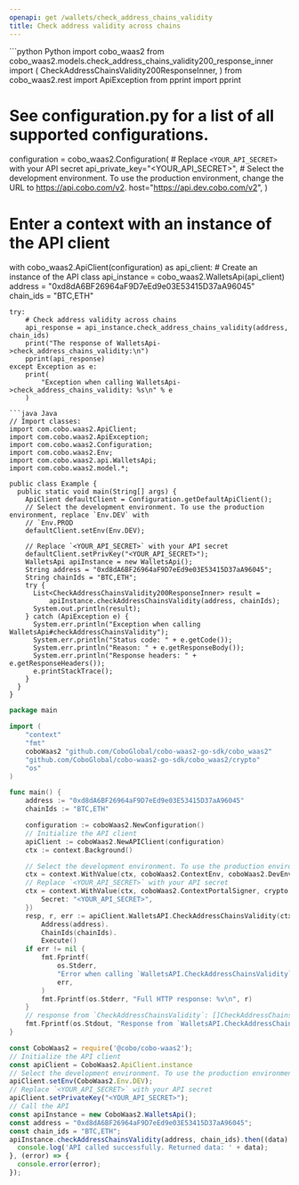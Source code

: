```yaml
---
openapi: get /wallets/check_address_chains_validity
title: Check address validity across chains
---
```


<RequestExample>
```python Python
import cobo_waas2
from cobo_waas2.models.check_address_chains_validity200_response_inner import (
    CheckAddressChainsValidity200ResponseInner,
)
from cobo_waas2.rest import ApiException
from pprint import pprint

# See configuration.py for a list of all supported configurations.
configuration = cobo_waas2.Configuration(
    # Replace `<YOUR_API_SECRET>` with your API secret
    api_private_key="<YOUR_API_SECRET>",
    # Select the development environment. To use the production environment, change the URL to https://api.cobo.com/v2.
    host="https://api.dev.cobo.com/v2",
)
# Enter a context with an instance of the API client
with cobo_waas2.ApiClient(configuration) as api_client:
    # Create an instance of the API class
    api_instance = cobo_waas2.WalletsApi(api_client)
    address = "0xd8dA6BF26964aF9D7eEd9e03E53415D37aA96045"
    chain_ids = "BTC,ETH"

    try:
        # Check address validity across chains
        api_response = api_instance.check_address_chains_validity(address, chain_ids)
        print("The response of WalletsApi->check_address_chains_validity:\n")
        pprint(api_response)
    except Exception as e:
        print(
            "Exception when calling WalletsApi->check_address_chains_validity: %s\n" % e
        )

```
```java Java
// Import classes:
import com.cobo.waas2.ApiClient;
import com.cobo.waas2.ApiException;
import com.cobo.waas2.Configuration;
import com.cobo.waas2.Env;
import com.cobo.waas2.api.WalletsApi;
import com.cobo.waas2.model.*;

public class Example {
  public static void main(String[] args) {
    ApiClient defaultClient = Configuration.getDefaultApiClient();
    // Select the development environment. To use the production environment, replace `Env.DEV` with
    // `Env.PROD
    defaultClient.setEnv(Env.DEV);

    // Replace `<YOUR_API_SECRET>` with your API secret
    defaultClient.setPrivKey("<YOUR_API_SECRET>");
    WalletsApi apiInstance = new WalletsApi();
    String address = "0xd8dA6BF26964aF9D7eEd9e03E53415D37aA96045";
    String chainIds = "BTC,ETH";
    try {
      List<CheckAddressChainsValidity200ResponseInner> result =
          apiInstance.checkAddressChainsValidity(address, chainIds);
      System.out.println(result);
    } catch (ApiException e) {
      System.err.println("Exception when calling WalletsApi#checkAddressChainsValidity");
      System.err.println("Status code: " + e.getCode());
      System.err.println("Reason: " + e.getResponseBody());
      System.err.println("Response headers: " + e.getResponseHeaders());
      e.printStackTrace();
    }
  }
}

```
```go Go
package main

import (
	"context"
	"fmt"
	coboWaas2 "github.com/CoboGlobal/cobo-waas2-go-sdk/cobo_waas2"
	"github.com/CoboGlobal/cobo-waas2-go-sdk/cobo_waas2/crypto"
	"os"
)

func main() {
	address := "0xd8dA6BF26964aF9D7eEd9e03E53415D37aA96045"
	chainIds := "BTC,ETH"

	configuration := coboWaas2.NewConfiguration()
	// Initialize the API client
	apiClient := coboWaas2.NewAPIClient(configuration)
	ctx := context.Background()

	// Select the development environment. To use the production environment, replace coboWaas2.DevEnv with coboWaas2.ProdEnv
	ctx = context.WithValue(ctx, coboWaas2.ContextEnv, coboWaas2.DevEnv)
	// Replace `<YOUR_API_SECRET>` with your API secret
	ctx = context.WithValue(ctx, coboWaas2.ContextPortalSigner, crypto.Ed25519Signer{
		Secret: "<YOUR_API_SECRET>",
	})
	resp, r, err := apiClient.WalletsAPI.CheckAddressChainsValidity(ctx).
		Address(address).
		ChainIds(chainIds).
		Execute()
	if err != nil {
		fmt.Fprintf(
			os.Stderr,
			"Error when calling `WalletsAPI.CheckAddressChainsValidity``: %v\n",
			err,
		)
		fmt.Fprintf(os.Stderr, "Full HTTP response: %v\n", r)
	}
	// response from `CheckAddressChainsValidity`: []CheckAddressChainsValidity200ResponseInner
	fmt.Fprintf(os.Stdout, "Response from `WalletsAPI.CheckAddressChainsValidity`: %v\n", resp)
}

```
```javascript JavaScript
const CoboWaas2 = require('@cobo/cobo-waas2');
// Initialize the API client
const apiClient = CoboWaas2.ApiClient.instance
// Select the development environment. To use the production environment, replace `Env.DEV` with `Env.PROD`
apiClient.setEnv(CoboWaas2.Env.DEV);
// Replace `<YOUR_API_SECRET>` with your API secret
apiClient.setPrivateKey("<YOUR_API_SECRET>");
// Call the API
const apiInstance = new CoboWaas2.WalletsApi();
const address = "0xd8dA6BF26964aF9D7eEd9e03E53415D37aA96045";
const chain_ids = "BTC,ETH";
apiInstance.checkAddressChainsValidity(address, chain_ids).then((data) => {
  console.log('API called successfully. Returned data: ' + data);
}, (error) => {
  console.error(error);
});
```
</RequestExample>